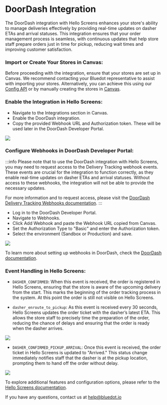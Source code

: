 DoorDash Integration
====================

The DoorDash integration with Hello Screens enhances your store's ability to manage deliveries effectively by providing real-time updates on dasher ETAs and arrival statuses. This integration ensures that your order management process is seamless, with continuous updates that help store staff prepare orders just in time for pickup, reducing wait times and improving customer satisfaction.

### Import or Create Your Stores in Canvas:

Before proceeding with the integration, ensure that your stores are set up in Canvas. We recommend contacting your Bluedot representative to assist with importing your stores. Alternatively, you can achieve this using our [Config API](../APIs/Config%20API/Overview.md) or by manually creating the stores in [Canvas](../Canvas/Store%20management.md).

### Enable the Integration in Hello Screens:

- Navigate to the Integrations section in Canvas.
- Enable the DoorDash integration.
- Copy the provided Webhook URL and Authorization token. These will be used later in the DoorDash Developer Portal.

![](../assets/Doordash%20Integration%201.png)

### Configure Webhooks in DoorDash Developer Portal:

:::info
Please note that to use the DoorDash integration with Hello Screens, you may need to request access to the Delivery Tracking webhook events. These events are crucial for the integration to function correctly, as they enable real-time updates on dasher ETAs and arrival statuses. Without access to these webhooks, the integration will not be able to provide the necessary updates.

For more information and to request access, please visit the [DoorDash Delivery Tracking Webhooks documentation](https://developer.doordash.com/en-US/docs/drive/reference/webhooks#delivery-tracking).
:::

- Log in to the DoorDash Developer Portal.
- Navigate to Webhooks.
- Click Add Webhook and paste the Webhook URL copied from Canvas.
- Set the Authorization Type to "Basic" and enter the Authorization token.
- Select the environment (Sandbox or Production) and save.

<div style={{display: "flex", justifyContent: "center"}}>
    <img style={{maxWidth: "450px"}} src="/img/Doordash%20Integration%202.png"></img>
</div>

To learn more about setting up webhooks in DoorDash, check the [DoorDash documentation](https://developer.doordash.com/en-US/docs/drive/how_to/webhooks/).

### Event Handling in Hello Screens:

- `DASHER_CONFIRMED`: When this event is received, the order is registered in Hello Screens, ensuring that the store is aware of the upcoming delivery from the start. This marks the beginning of the order tracking process in the system. At this point the order is still not visible on Hello Screens.

- `dasher_enroute_to_pickup`: As this event is received every 30 seconds, Hello Screens updates the order ticket with the dasher’s latest ETA. This allows the store staff to precisely time the preparation of the order, reducing the chance of delays and ensuring that the order is ready when the dasher arrives.

![](../assets/Doordash%20Integration%203.png)

- `DASHER_CONFIRMED_PICKUP_ARRIVAL`: Once this event is received, the order ticket in Hello Screens is updated to "Arrived." This status change immediately notifies staff that the dasher is at the pickup location, prompting them to hand off the order without delay.

![](../assets/Doordash%20Integration%204.png)

To explore additional features and configuration options, please refer to the [Hello Screens documentation](../Hello%20Screens/Overview.md).

If you have any questions, contact us at [help@bluedot.io](mailto:help@bluedot.io)